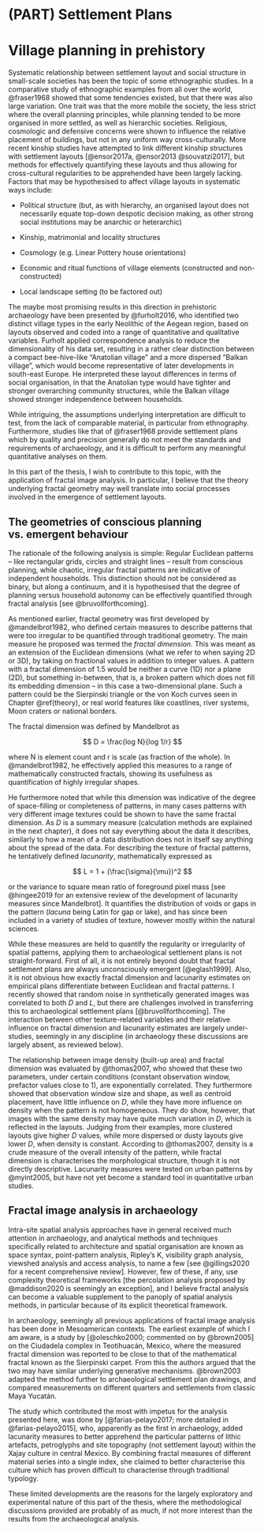 # (PART) Settlement Plans {.unnumbered}

# Village planning in prehistory {#images-theory}

Systematic relationship between settlement layout and social structure in small-scale societies has been the topic of some ethnographic studies. In a comparative study of ethnographic examples from all over the world, @fraser1968 showed that some tendencies existed, but that there was also large variation. One trait was that the more mobile the society, the less strict where the overall planning principles, while planning tended to be more organised in more settled, as well as hierarchic societies. Religious, cosmologic and defensive concerns were shown to influence the relative placement of buildings, but not in any uniform way cross-culturally. More recent kinship studies have attempted to link different kinship structures with settlement layouts [@ensor2017a, @ensor2013 @souvatzi2017], but methods for effectively quantifying these layouts and thus allowing for cross-cultural regularities to be apprehended have been largely lacking. Factors that may be hypothesised to affect village layouts in systematic ways include:

-   Political structure (but, as with hierarchy, an organised layout does not necessarily equate top-down despotic decision making, as other strong social institutions may be anarchic or heterarchic)

-   Kinship, matrimonial and locality structures

-   Cosmology (e.g. Linear Pottery house orientations)

-   Economic and ritual functions of village elements (constructed and non-constructed)

-   Local landscape setting (to be factored out)

The maybe most promising results in this direction in prehistoric archaeology have been presented by @furholt2016, who identified two distinct village types in the early Neolithic of the Aegean region, based on layouts observed and coded into a range of quantitative and qualitative variables. Furholt applied correspondence analysis to reduce the dimensionality of his data set, resulting in a rather clear distinction between a compact bee-hive-like "Anatolian village" and a more dispersed "Balkan village", which would become representative of later developments in south-east Europe. He interpreted these layout differences in terms of social organisation, in that the Anatolian type would have tighter and stronger overarching community structures, while the Balkan village showed stronger independence between households.

While intriguing, the assumptions underlying interpretation are difficult to test, from the lack of comparable material, in particular from ethnography. Furthermore, studies like that of @fraser1968 provide settlement plans which by quality and precision generally do not meet the standards and requirements of archaeology, and it is difficult to perform any meaningful quantitative analyses on them.

In this part of the thesis, I wish to contribute to this topic, with the application of fractal image analysis. In particular, I believe that the theory underlying fractal geometry may well translate into social processes involved in the emergence of settlement layouts.

## The geometries of conscious planning vs. emergent behaviour {#layouts}

The rationale of the following analysis is simple: Regular Euclidean patterns -- like rectangular grids, circles and straight lines -- result from conscious planning, while chaotic, irregular fractal patterns are indicative of independent households. This distinction should not be considered as binary, but along a continuum, and it is hypothesised that the degree of planning versus household autonomy can be effectively quantified through fractal analysis [see @bruvollforthcoming].

As mentioned earlier, fractal geometry was first developed by @mandelbrot1982, who defined certain measures to describe patterns that were too irregular to be quantified through traditional geometry. The main measure he proposed was termed the *fractal dimension*. This was meant as an extension of the Euclidean dimensions (what we refer to when saying 2D or 3D), by taking on fractional values in addition to integer values. A pattern with a fractal dimension of 1.5 would be neither a curve (1D) nor a plane (2D), but something in-between, that is, a broken pattern which does not fill its embedding dimension -- in this case a two-dimensional plane. Such a pattern could be the Sierpinski triangle or the von Koch curves seen in Chapter \@ref(theory), or real world features like coastlines, river systems, Moon craters or national borders.

The fractal dimension was defined by Mandelbrot as

$$
D = \frac{log N}{log 1/r}
$$

where N is element count and r is scale (as fraction of the whole). In @mandelbrot1982, he effectively applied this measures to a range of mathematically constructed fractals, showing its usefulness as quantification of highly irregular shapes.

He furthermore noted that while this dimension was indicative of the degree of space-filling or completeness of patterns, in many cases patterns with very different image textures could be shown to have the same fractal dimension. As *D* is a summary measure (calculation methods are explained in the next chapter), it does not say everything about the data it describes, similarly to how a mean of a data distribution does not in itself say anything about the spread of the data. For describing the texture of fractal patterns, he tentatively defined *lacunarity*, mathematically expressed as

$$
L = 1 + (\frac{\sigma}{\mu})^2 
$$

or the variance to square mean ratio of foreground pixel mass [see @hingee2019 for an extensive review of the development of lacunarity measures since Mandelbrot]. It quantifies the distribution of voids or gaps in the pattern (*lacuna* being Latin for gap or lake), and has since been included in a variety of studies of texture, however mostly within the natural sciences.

While these measures are held to quantify the regularity or irregularity of spatial patterns, applying them to archaeological settlement plans is not straight-forward. First of all, it is not entirely beyond doubt that fractal settlement plans are always unconsciously emergent [@eglash1999]. Also, it is not obvious how exactly fractal dimension and lacunarity estimates on empirical plans differentiate between Euclidean and fractal patterns. I recently showed that random noise in synthetically generated images was correlated to both *D* and *L*, but there are challenges involved in transferring this to archaeological settlement plans [@bruvollforthcoming]. The interaction between other texture-related variables and their relative influence on fractal dimension and lacunarity estimates are largely under-studies, seemingly in any discipline (in archaeology these discussions are largely absent, as reviewed below).

The relationship between image density (built-up area) and fractal dimension was evaluated by @thomas2007, who showed that these two parameters, under certain conditions (constant observation window, prefactor values close to 1), are exponentially correlated. They furthermore showed that observation window size and shape, as well as centroid placement, have little influence on *D*, while they have more influence on density when the pattern is not homogeneous. They do show, however, that images with the same density may have quite much variation in *D*, which is reflected in the layouts. Judging from their examples, more clustered layouts give higher *D* values, while more dispersed or dusty layouts give lower *D*, when density is constant. According to @thomas2007, density is a crude measure of the overall intensity of the pattern, while fractal dimension is characterises the morphological structure, though it is not directly descriptive. Lacunarity measures were tested on urban patterns by @myint2005, but have not yet become a standard tool in quantitative urban studies.

## Fractal image analysis in archaeology {#image-archaeo}

Intra-site spatial analysis approaches have in general received much attention in archaeology, and analytical methods and techniques specifically related to architecture and spatial organisation are known as space syntax, point-pattern analysis, Ripley's K, visibility graph analysis, viewshed analysis and access analysis, to name a few [see @gillings2020 for a recent comprehensive review]. However, few of these, if any, use complexity theoretical frameworks [the percolation analysis proposed by @maddison2020 is seemingly an exception], and I believe fractal analysis can become a valuable supplement to the panoply of spatial analysis methods, in particular because of its explicit theoretical framework.

In archaeology, seemingly all previous applications of fractal image analysis has been done in Mesoamerican contexts. The earliest example of which I am aware, is a study by [@oleschko2000; commented on by @brown2005] on the Ciudadela complex in Teotihuacán, Mexico, where the measured fractal dimension was reported to be close to that of the mathematical fractal known as the Sierpinski carpet. From this the authors argued that the two may have similar underlying generative mechanisms. @brown2003 adapted the method further to archaeological settlement plan drawings, and compared measurements on different quarters and settlements from classic Maya Yucatán.

The study which contributed the most with impetus for the analysis presented here, was done by [@farias-pelayo2017; more detailed in @farias-pelayo2015], who, apparently as the first in archaeology, added lacunarity measures to better apprehend the particular patterns of lithic artefacts, petroglyphs and site topography (not settlement layout) within the Xajay culture in central Mexico. By combining fractal measures of different material series into a single index, she claimed to better characterise this culture which has proven difficult to characterise through traditional typology.

These limited developments are the reasons for the largely exploratory and experimental nature of this part of the thesis, where the methodological discussions provided are probably of as much, if not more interest than the results from the archaeological analysis.
